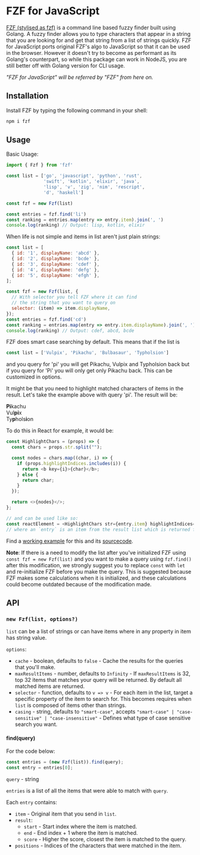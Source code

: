 # FZF for JavaScript

[FZF (stylised as fzf)](https://github.com/junegunn/fzf) is a command line based fuzzy finder built using Golang. A fuzzy finder allows you to type characters that appear in a string that you are looking for and get that string from a list of strings quickly. FZF for JavaScript ports original FZF's algo to JavaScript so that it can be used in the browser. However it doesn't try to become as performant as its Golang's counterpart, so while this package can work in NodeJS, you are still better off with Golang version for CLI usage.

_"FZF for JavaScript" will be referred by "FZF" from here on._

## Installation

Install FZF by typing the following command in your shell:

```sh
npm i fzf
```

## Usage

Basic Usage:

```js
import { Fzf } from 'fzf'

const list = ['go', 'javascript', 'python', 'rust', 
              'swift', 'kotlin', 'elixir', 'java', 
              'lisp', 'v', 'zig', 'nim', 'rescript', 
              'd', 'haskell']

const fzf = new Fzf(list)

const entries = fzf.find('li')
const ranking = entries.map(entry => entry.item).join(', ')
console.log(ranking) // Output: lisp, kotlin, elixir
```

When life is not simple and items in list aren't just plain strings:

```js
const list = [
  { id: '1', displayName: 'abcd' },
  { id: '2', displayName: 'bcde' },
  { id: '3', displayName: 'cdef' },
  { id: '4', displayName: 'defg' },
  { id: '5', displayName: 'efgh' },
];

const fzf = new Fzf(list, {
  // With selector you tell FZF where it can find 
  // the string that you want to query on
  selector: (item) => item.displayName,
});
const entries = fzf.find('cd')
const ranking = entries.map(entry => entry.item.displayName).join(', ')
console.log(ranking) // Output: cdef, abcd, bcde
```

FZF does smart case searching by default. This means that if the list is

```js
const list = ['Vulpix', 'Pikachu', 'Bulbasaur', 'Typholsion']
```

and you query for 'pi' you will get Pikachu, Vulpix and Typholsion back but if you query for 'Pi' you will only get only Pikachu back. This can be customized in options.

It might be that you need to highlight matched characters of items in the result. Let's take the example above with query 'pi'. The result will be:

<div><b>Pi</b>kachu</div>
<div>Vul<b>pi</b>x</div>
<div>Ty<b>p</b>hols<b>i</b>on</div>

To do this in React for example, it would be:

```js
const HighlightChars = (props) => {
  const chars = props.str.split("");

  const nodes = chars.map((char, i) => {
    if (props.highlightIndices.includes(i)) {
      return <b key={i}>{char}</b>;
    } else {
      return char;
    }
  });

  return <>{nodes}</>;
};

// and can be used like so:
const reactElement = <HighlightChars str={entry.item} highlightIndices={entry.positions ?? []} />
// where an `entry` is an item from the result list which is returned from `fzf.find()`
```

Find a [working example](basic) for this and its [sourcecode](https://github.com/ajitid/fzf-for-js/blob/main/src/views/basic.tsx).

**Note**: If there is a need to modify the list after you've initialized FZF using `const fzf = new Fzf(list)` and you want to make a query using `fzf.find()` after this modification, we strongly suggest you to replace `const` with `let` and re-initialize FZF before you make the query. This is suggested because FZF makes some calculations when it is initialized, and these calculations could become outdated because of the modification made.

## API

### `new Fzf(list, options?)`

`list` can be a list of strings or can have items where in any property in item has string value.

`options`:
- `cache` - boolean, defaults to `false` - Cache the results for the queries that you'll make.
- `maxResultItems` - number, defaults to `Infinity` - If `maxResultItems` is 32, top 32 items that matches your query will be returned. By default all matched items are returned.
- `selector` - function, defaults to `v => v` - For each item in the list, target a specific property of the item to search for. This becomes requires when `list` is composed of items other than strings.
- `casing` - string, defaults to `"smart-case"`, accepts `"smart-case" | "case-sensitive" | "case-insensitive"` - Defines what type of case sensitive search you want.

#### find(query)

For the code below:

```js
const entries = (new Fzf(list)).find(query); 
const entry = entries[0];
```

`query` - string

`entries` is a list of all the items that were able to match with `query`.

Each `entry` contains:
- `item` - Original item that you send in `list`.
- `result`:
  - `start` - Start index where the item is matched.
  - `end` - End index + 1 where the item is matched.
  - `score` - Higher the score, closest the item is matched to the query.
- `positions` - Indices of the characters that were matched in the item.

